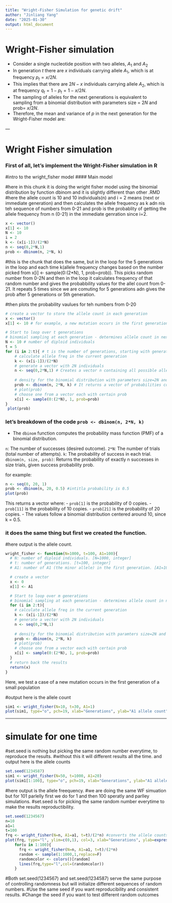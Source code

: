 ```yaml
---
title: "Wright-Fisher Simulation for genetic drift"
author: "Jinliang Yang"
date: "2025-01-30"
output: html_document
---
```


# Wright-Fisher simulation

- Consider a single nucleotide position with two alleles, $A_1$ and $A_2$
- In generation $t$ there are $x$ individuals carrying allele $A_1$, which is at frequency $p_t = x/2N$.
- This implies that there are $2N - x$ individuals carrying allele $A_2$, which is at frequency $q_t = 1- p_t= 1- x/2N$.
- The sampling of alleles for the next generations is equivalent to sampling from a binomial distribution with parameters size = $2N$ and prob= $x/2N$.
- Therefore, the mean and variance of $p$ in the next generation for the Wright-Fisher model are:


\begin{align*}
E(p_{t+}) &= p_t \\
Var(p_{t+1}) &= p_tq_t/2N 
\end{align*}
---

# Wright Fisher simulation

### First of all, let's implement the Wright-Fisher simulation in R

#intro to the wright_fisher model 
#### Main model


#here in this chunk it is doing the wright fisher model using the binomial distribution by function dbinom and it is slightly different than other .RMD
#here the allele count is 10 and 10 individuals(n) and i = 2 means (next or immediate generation) and then calculates the allele frequency as k adn nis teh sequence of numbers from 0-21 and prob is the probablity of getting the allele frequency from n (0-21) in the immediate genration since i=2.

```r
x <- vector()
x[1] <- 10 
N <- 10 
i = 2
k <- (x[i-1])/(2*N)
n <- seq(0,2*N,1)
prob <- dbinom(n, 2*N, k)

```


#this is the chunk that does the same, but in the loop for the 5 generations in the loop and each time k(allele frequency changes based on the number picked from x[i] <- sample(0:(2*N), 1, prob=prob)). This picks random number from 0-2N and then in the loop it calculates frequency of that random number and gives the probabbility values for the allel count from 0-21. It repeats 5 times since we are comuting for 5 generations adn gives the prob after 5 generations or 5th generation.


#then plots the probability vaulues for teh numbers from 0-20

```r
# create a vector to store the allele count in each generation
x <- vector()
x[1] <- 10 # for example, a new mutation occurs in the first generation

# Start to loop over t generations
# binomial sampling at each generation - determines allele count in next generations
N <- 10 # number of diploid individuals
t = 5
for (i in 2:t){ # t is the number of generations, starting with generation 2
    # calculate allele freq in the current generation
    k <- (x[i-1])/(2*N)
    # generate a vector with 2N individuals
    n <- seq(0,2*N,1) # Creates a vector n containing all possible allele counts from 0 to 2N
    
    # density for the binomial distribution with parameters size=2N and prob=k
    prob <- dbinom(n, 2*N, k) # It returns a vector of probabilities corresponding to the likelihood of observing each allele count n given:
    # plot(prob)
    # choose one from a vector each with certain prob
    x[i] <- sample(0:(2*N), 1, prob=prob)
}
 plot(prob)
```

### let's breakdown of the code `prob <- dbinom(n, 2*N, k)`
- The `dbinom` function computes the probability mass function (PMF) of a binomial distribution.

`n`: The number of successes (desired outcome).
`2*N`: The number of trials (total number of attempts).
`k`: The probability of success in each trial.
`dbinom(n, size, prob)`: Returns the probability of exactly n successes in size trials, given success probability prob.

for example:
```r
n <- seq(0, 20, 1)
prob <- dbinom(n, 20, 0.5) #intitla probability is 0.5
plot(prob)
```
This returns a vector where:
- `prob[1]` is the probability of 0 copies.
- `prob[11]` is the probability of 10 copies.
- `prob[21]` is the probability of 20 copies.
- The values follow a binomial distribution centered around 10, since k = 0.5.

### it does the same thing but first we created the function.
#here output is the allele count.

```r
wright_fisher <- function(N=1000, t=100, A1=100){
  # N: number of diploid individuals. [N=1000, integer]
  # t: number of generations. [t=100, integer]
  # A1: number of A1 (the minor allele) in the first generation. [A1=10, integer]

  # create a vector 
  x <- 0
  x[1] <- A1

  # Start to loop over m generations
  # binomial sampling at each generation - determines allele count in next generations
  for (i in 2:t){
    # calculate allele freq in the current generation
    k <- (x[i-1])/(2*N)
    # generate a vector with 2N individuals
    n <- seq(0,2*N,1)
    
    # density for the binomial distribution with paramters size=2N and prob=k
    prob <- dbinom(n, 2*N, k)
    # plot(prob)
    # choose one from a vector each with certain prob
    x[i] <- sample(0:(2*N), 1, prob=prob)
  }
  # return back the results
  return(x)
}
```

Here, we test a case of a new mutation occurs in the first generation of a small population    

#output here is the allele count
```r
sim1 <- wright_fisher(N=10, t=30, A1=1)
plot(sim1, type="o", pch=19, xlab="Generations", ylab="A1 allele count")
```


---

# simulate for one time
#set.seed is nothing but picking the same random number everytime, to reproduce the results.
#without this it will different results all the time. and output here is the allele counts

```r
set.seed(1234587)
sim1 <- wright_fisher(N=50, t=1000, A1=20)
plot(sim1[1:100], type="o", pch=19, xlab="Generations", ylab="A1 allele count")

```
#here output is the allele freequency.
#we are doing the same WF simuation but for 101 parlelly first we do for 1 and then 100 speratly and parlley simulations.
#set.seed is for picking the same random number everytime to make the results reproductibility.

```r
set.seed(1234567)
n=10
a1=1
t=100
frq <- wright_fisher(N=n, A1=a1, t=t)/(2*n) #converts the allele counts into allele frequencies
plot(frq, type="l", ylim=c(0,1), col=3, xlab="Generations", ylab=expression(p(A[1])))
    for(u in 1:100){
      frq <- wright_fisher(N=n, A1=a1, t=t)/(2*n)
      random <- sample(1:1000,1,replace=F)
      randomcolor <- colors()[random] 
      lines(frq,type="l",col=(randomcolor))
    }
```

#Both set.seed(1234567) and set.seed(1234587) serve the same purpose of controlling randomness but will initialize different sequences of random numbers. 
#Use the same seed if you want reproducibility and consistent results.
#Change the seed if you want to test different random outcomes
